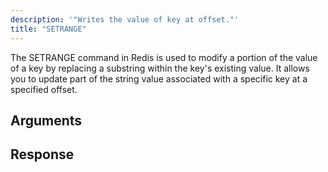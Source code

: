 ```yaml
---
description: '"Writes the value of key at offset."'
title: "SETRANGE"
---
```

The SETRANGE command in Redis is used to modify a portion of the value of a key by replacing a substring within the key's existing value. It allows you to update part of the string value associated with a specific key at a specified offset.
## Arguments
## Response